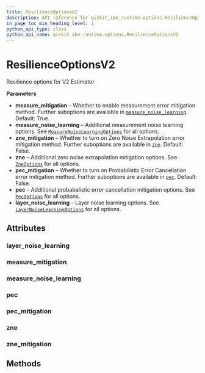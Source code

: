 ```yaml
---
title: ResilienceOptionsV2
description: API reference for qiskit_ibm_runtime.options.ResilienceOptionsV2
in_page_toc_min_heading_level: 1
python_api_type: class
python_api_name: qiskit_ibm_runtime.options.ResilienceOptionsV2
---
```


# ResilienceOptionsV2

<Class id="qiskit_ibm_runtime.options.ResilienceOptionsV2" isDedicatedPage={true} github="https://github.com/Qiskit/qiskit-ibm-runtime/tree/stable/0.23/qiskit_ibm_runtime/options/resilience_options.py#L38-L101" signature="ResilienceOptionsV2(*args, **kwargs)">
  Resilience options for V2 Estimator.

  **Parameters**

  *   **measure\_mitigation** – Whether to enable measurement error mitigation method. Further suboptions are available in [`measure_noise_learning`](#qiskit_ibm_runtime.options.ResilienceOptionsV2.measure_noise_learning "qiskit_ibm_runtime.options.ResilienceOptionsV2.measure_noise_learning"). Default: True.
  *   **measure\_noise\_learning** – Additional measurement noise learning options. See [`MeasureNoiseLearningOptions`](qiskit_ibm_runtime.options.MeasureNoiseLearningOptions "qiskit_ibm_runtime.options.MeasureNoiseLearningOptions") for all options.
  *   **zne\_mitigation** – Whether to turn on Zero Noise Extrapolation error mitigation method. Further suboptions are available in [`zne`](#qiskit_ibm_runtime.options.ResilienceOptionsV2.zne "qiskit_ibm_runtime.options.ResilienceOptionsV2.zne"). Default: False.
  *   **zne** – Additional zero noise extrapolation mitigation options. See [`ZneOptions`](qiskit_ibm_runtime.options.ZneOptions "qiskit_ibm_runtime.options.ZneOptions") for all options.
  *   **pec\_mitigation** – Whether to turn on Probabilistic Error Cancellation error mitigation method. Further suboptions are available in [`pec`](#qiskit_ibm_runtime.options.ResilienceOptionsV2.pec "qiskit_ibm_runtime.options.ResilienceOptionsV2.pec"). Default: False.
  *   **pec** – Additional probabalistic error cancellation mitigation options. See [`PecOptions`](qiskit_ibm_runtime.options.PecOptions "qiskit_ibm_runtime.options.PecOptions") for all options.
  *   **layer\_noise\_learning** – Layer noise learning options. See [`LayerNoiseLearningOptions`](qiskit_ibm_runtime.options.LayerNoiseLearningOptions "qiskit_ibm_runtime.options.LayerNoiseLearningOptions") for all options.

  ## Attributes

  ### layer\_noise\_learning

  <Attribute id="qiskit_ibm_runtime.options.ResilienceOptionsV2.layer_noise_learning" name="layer_noise_learning" attributeTypeHint="LayerNoiseLearningOptions | Dict" attributeValue="FieldInfo(annotation=Union[LayerNoiseLearningOptions, Dict], required=False, default_factory=LayerNoiseLearningOptions)" />

  ### measure\_mitigation

  <Attribute id="qiskit_ibm_runtime.options.ResilienceOptionsV2.measure_mitigation" name="measure_mitigation" attributeTypeHint="UnsetType | bool" attributeValue="Unset" />

  ### measure\_noise\_learning

  <Attribute id="qiskit_ibm_runtime.options.ResilienceOptionsV2.measure_noise_learning" name="measure_noise_learning" attributeTypeHint="MeasureNoiseLearningOptions | Dict" attributeValue="FieldInfo(annotation=Union[MeasureNoiseLearningOptions, Dict], required=False, default_factory=MeasureNoiseLearningOptions)" />

  ### pec

  <Attribute id="qiskit_ibm_runtime.options.ResilienceOptionsV2.pec" name="pec" attributeTypeHint="PecOptions | Dict" attributeValue="FieldInfo(annotation=Union[PecOptions, Dict], required=False, default_factory=PecOptions)" />

  ### pec\_mitigation

  <Attribute id="qiskit_ibm_runtime.options.ResilienceOptionsV2.pec_mitigation" name="pec_mitigation" attributeTypeHint="UnsetType | bool" attributeValue="Unset" />

  ### zne

  <Attribute id="qiskit_ibm_runtime.options.ResilienceOptionsV2.zne" name="zne" attributeTypeHint="ZneOptions | Dict" attributeValue="FieldInfo(annotation=Union[ZneOptions, Dict], required=False, default_factory=ZneOptions)" />

  ### zne\_mitigation

  <Attribute id="qiskit_ibm_runtime.options.ResilienceOptionsV2.zne_mitigation" name="zne_mitigation" attributeTypeHint="UnsetType | bool" attributeValue="Unset" />

  ## Methods
</Class>

